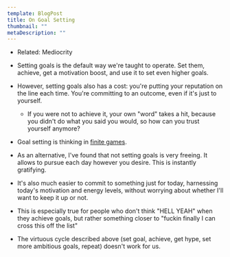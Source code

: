 ```yaml
---
template: BlogPost
title: On Goal Setting
thumbnail: ""
metaDescription: ""
---
```



- Related: <Link to="/mediocrity">Mediocrity</Link>

- Setting goals is the default way we're taught to operate. Set them, achieve, get a motivation boost, and use it to set even higher goals.
- However, setting goals also has a cost: you're putting your reputation on the line each time. You're committing to an outcome, even if it's just to yourself.
  - If you were not to achieve it, your own "word" takes a hit, because you didn't do what you said you would, so how can you trust yourself anymore?
- Goal setting is thinking in [finite games](https://www.amazon.com/Finite-Infinite-Games-James-Carse/dp/1476731713).
- As an alternative, I've found that not setting goals is very freeing. It allows to pursue each day however you desire. This is instantly gratifying.
- It's also much easier to commit to something just for today, harnessing today's motivation and energy levels, without worrying about whether I'll want to keep it up or not.
- This is especially true for people who don't think "HELL YEAH" when they achieve goals, but rather something closer to "fuckin finally I can cross this off the list"
- The virtuous cycle described above (set goal, achieve, get hype, set more ambitious goals, repeat) doesn't work for us.
